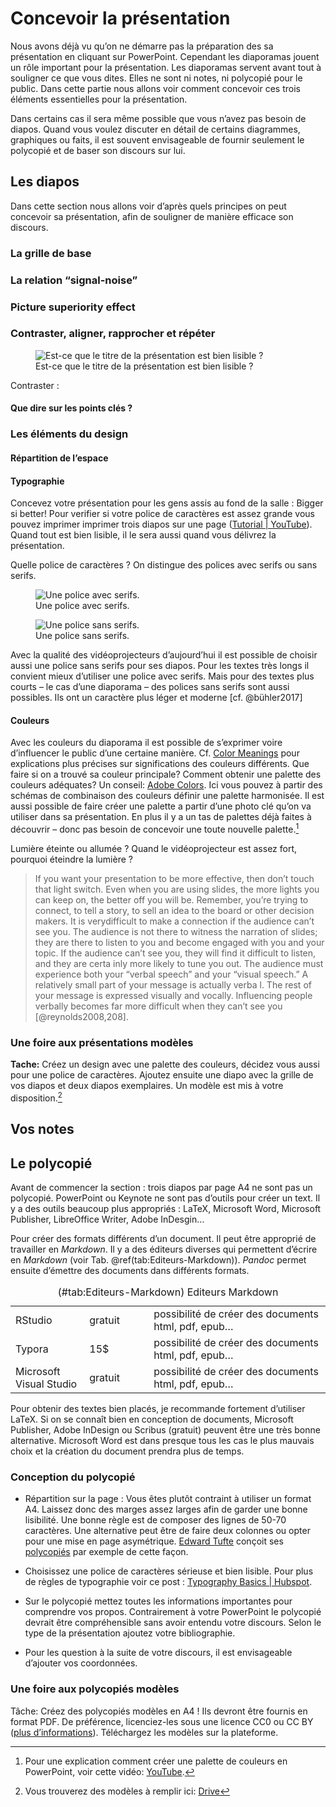 # Concevoir la présentation

Nous avons déjà vu qu'on ne démarre pas la préparation des sa présentation en cliquant sur PowerPoint. Cependant les diaporamas jouent un rôle important pour la présentation. Les diaporamas servent avant tout à souligner ce que vous dites. Elles ne sont ni notes, ni polycopié pour le public. Dans cette partie nous allons voir comment concevoir ces trois éléments essentielles pour la présentation.

Dans certains cas il sera même possible que vous n'avez pas besoin de diapos. Quand vous voulez discuter en détail de certains diagrammes, graphiques ou faits, il est souvent envisageable de fournir seulement le polycopié et de baser son discours sur lui.

## Les diapos

Dans cette section nous allons voir d'après quels principes on peut concevoir sa présentation, afin de souligner de manière efficace son discours.

### La grille de base

### La relation "signal-noise"

### Picture superiority effect

### Contraster, aligner, rapprocher et répéter

![Est-ce que le titre de la présentation est bien lisible ?](img/diapo-contrast.jpg)

Contraster :

#### Que dire sur les points clés ?

### Les éléments du design

#### Répartition de l'espace

#### Typographie

Concevez votre présentation pour les gens assis au fond de la salle : Bigger si better! Pour verifier si votre police de caractères est assez grande vous pouvez imprimer imprimer trois diapos sur une page ([Tutorial \| YouTube](https://www.youtube.com/watch?v=Hgi0_kJ1TAY)). Quand tout est bien lisible, il le sera aussi quand vous délivrez la présentation.

Quelle police de caractères ? On distingue des polices avec serifs ou sans serifs.

![Une police avec serifs.](img/serif-font.png)

![Une police sans serifs.](img/sans-font.png)

Avec la qualité des vidéoprojecteurs d'aujourd'hui il est possible de choisir aussi une police sans serifs pour ses diapos. Pour les textes très longs il convient mieux d'utiliser une police avec serifs. Mais pour des textes plus courts -- le cas d'une diaporama -- des polices sans serifs sont aussi possibles. Ils ont un caractère plus léger et moderne [cf. @bühler2017]

#### Couleurs

Avec les couleurs du diaporama il est possible de s'exprimer voire d'influencer le public d'une certaine manière. Cf. [Color Meanings](https://www.adobe.com/creativecloud/design/discover/color-meaning.html) pour explications plus précises sur significations des couleurs différents. Que faire si on a trouvé sa couleur principale? Comment obtenir une palette des couleurs adéquates? Un conseil: [Adobe Colors](www.colors.adobe.com). Ici vous pouvez à partir des schémas de combinaison des couleurs définir une palette harmonisée. Il est aussi possible de faire créer une palette a partir d'une photo clé qu'on va utiliser dans sa présentation. En plus il y a un tas de palettes déjà faites à découvrir -- donc pas besoin de concevoir une toute nouvelle palette.[^creer-diapos-1]

[^creer-diapos-1]: Pour une explication comment créer une palette de couleurs en PowerPoint, voir cette vidéo: [YouTube](https://youtu.be/gp5yhXABP4I?t=150).

Lumière éteinte ou allumée ? Quand le vidéoprojecteur est assez fort, pourquoi éteindre la lumière ?

> If you want your presentation to be more effective, then don't touch that light switch. Even when you are using slides, the more lights you can keep on, the better off you will be. Remember, you're trying to connect, to tell a story, to sell an idea to the board or other decision makers. It is verydifficult to make a connection if the audience can't see you. The audience is not there to witness the narration of slides; they are there to listen to you and become engaged with you and your topic. If the audience can't see you, they will find it difficult to listen, and they are certa inly more likely to tune you out. The audience must experience both your "verbal speech" and your "visual speech." A relatively small part of your message is actually verba l. The rest of your message is expressed visually and vocally. Influencing people verbally becomes far more difficult when they can't see you [@reynolds2008,208].

### Une foire aux présentations modèles

**Tache:** Créez un design avec une palette des couleurs, décidez vous aussi pour une police de caractères. Ajoutez ensuite une diapo avec la grille de vos diapos et deux diapos exemplaires. Un modèle est mis à votre disposition.[^creer-diapos-2]

[^creer-diapos-2]: Vous trouverez des modèles à remplir ici: [Drive]()

## Vos notes

## Le polycopié

Avant de commencer la section : trois diapos par page A4 ne sont pas un polycopié. PowerPoint ou Keynote ne sont pas d'outils pour créer un text. Il y a des outils beaucoup plus appropriés : LaTeX, Microsoft Word, Microsoft Publisher, LibreOffice Writer, Adobe InDesgin...

Pour créer des formats différents d'un document. Il peut être approprié de travailler en *Markdown*. Il y a des éditeurs diverses qui permettent d'écrire en *Markdown* (voir Tab. \@ref(tab:Editeurs-Markdown)). *Pandoc* permet ensuite d'émettre des documents dans différents formats.

|                         |         |                                                       |
|-----------------|---------------|----------------------------------------|
| RStudio                 | gratuit | possibilité de créer des documents html, pdf, epub... |
| Typora                  | 15\$    | possibilité de créer des documents html, pdf, epub... |
| Microsoft Visual Studio | gratuit | possibilité de créer des documents html, pdf, epub... |

: (#tab:Editeurs-Markdown) Editeurs Markdown

Pour obtenir des textes bien placés, je recommande fortement d'utiliser LaTeX. Si on se connaît bien en conception de documents, Microsoft Publisher, Adobe InDesign ou Scribus (gratuit) peuvent être une très bonne alternative. Microsoft Word est dans presque tous les cas le plus mauvais choix et la création du document prendra plus de temps.

### Conception du polycopié

-   Répartition sur la page : Vous êtes plutôt contraint à utiliser un format A4. Laissez donc des marges assez larges afin de garder une bonne lisibilité. Une bonne règle est de composer des lignes de 50-70 caractères. Une alternative peut être de faire deux colonnes ou opter pour une mise en page asymétrique. [Edward Tufte](https://fr.wikipedia.org/wiki/Edward_Tufte) conçoit ses [polycopiés](https://www.progressiprocity.com/home/make-a-handout-like-edward-tufte-965.htm) par exemple de cette façon.

-   Choisissez une police de caractères sérieuse et bien lisible. Pour plus de règles de typographie voir ce post : [Typography Basics \| Hubspot](https://blog.hubspot.com/marketing/typography-terms-introduction).

-   Sur le polycopié mettez toutes les informations importantes pour comprendre vos propos. Contrairement à votre PowerPoint le polycopié devrait être compréhensible sans avoir entendu votre discours. Selon le type de la présentation ajoutez votre bibliographie.

-   Pour les question à la suite de votre discours, il est envisageable d'ajouter vos coordonnées.

### Une foire aux polycopiés modèles

Tâche: Créez des polycopiés modèles en A4 ! Ils devront être fournis en format PDF. De préférence, licenciez-les sous une licence CC0 ou CC BY ([plus d'informations](https://creativecommons.org/about/cclicenses/)). Téléchargez les modèles sur la plateforme.
